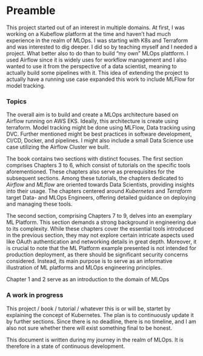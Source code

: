 # Preamble {.unnumbered}

This project started out of an interest in multiple domains. At first, I was working on a Kubeflow platform at the time and haven't had much experience in the realm of MLOps. I was starting with K8s and Terraform and was interested to dig deeper. I did so by teaching myself and I needed a project. What better also to do than to build "my own" MLOps plattform. I used Airflow since it is widely uses for workflow management and I also wanted to use it from the perspective of a data scientist, meaning to actually build some pipelines with it. This idea of extending the project to actually have a running use case expanded this work to include MLFlow for model tracking.

### Topics {.unlisted .unnumbered}

The overall aim is to build and create a MLOps architecture based on Airflow running on AWS EKS. Ideally, this architecture is create using terraform. Model tracking might be done using MLFlow, Data tracking using DVC. Further mentioned might be best practices in software development, CI/CD, Docker, and pipelines. I might also include a small Data Science use case utilizing the Airflow Cluster we built.

The book contains two sections with distinct focuses. The first section comprises Chapters 3 to 6, which consist of tutorials on the specific tools aforementioned. These chapters also serve as prerequisites for the subsequent sections. Among these tutorials, the chapters dedicated to *Airflow* and *MLflow* are oriented towards Data Scientists, providing insights into their usage. The chapters centered around *Kubernetes* and *Terraform* target Data- and MLOps Engineers, offering detailed guidance on deploying and managing these tools.

The second section, comprising Chapters 7 to 9, delves into an exemplary ML Platform. This section demands a strong background in engineering due to its complexity. While these chapters cover the essential tools introduced in the previous section, they may not explore certain intricate aspects used like OAuth authentication and networking details in great depth. Moreover, it is crucial to note that the ML Platform example presented is not intended for production deployment, as there should be significant security concerns considered. Instead, its main purpose is to serve as an informative illustration of ML platforms and MLOps engineering principles.

Chapter 1 and 2 serve as an introduction to the domain of MLOps

### A work in progress {.unlisted .unnumbered}

This project / book / tutorial / whatever this is or will be, startet by explaining the concept of Kubernetes. The plan is to continuously update it by further sections. Since there is no deadline, there is no timeline, and I am also not sure whether there will exist something final to be honest.

This document is written during my journey in the realm of MLOps. It is therefore in a state of continuous development. 

